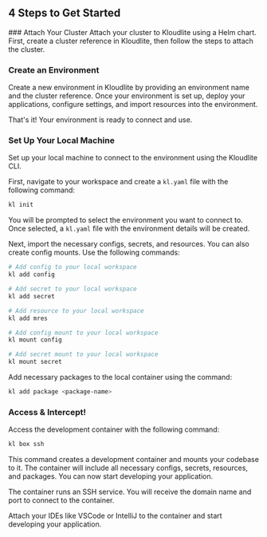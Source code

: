 
## 4 Steps to Get Started

<Steps>
### Attach Your Cluster
Attach your cluster to Kloudlite using a Helm chart. First, create a cluster reference in Kloudlite, then follow the steps to attach the cluster.
<img src="/attach-cluster-1.png" alt="" className="wb-p-3xl wb-mt-3xl wb-bg-white" />

<img src="/attach-cluster-2.png" alt="" className="wb-p-3xl wb-mt-3xl wb-bg-white" />


### Create an Environment
Create a new environment in Kloudlite by providing an environment name and the cluster reference. Once your environment is set up, deploy your applications, configure settings, and import resources into the environment.

That's it! Your environment is ready to connect and use.

### Set Up Your Local Machine
Set up your local machine to connect to the environment using the Kloudlite CLI.

First, navigate to your workspace and create a `kl.yaml` file with the following command:

```bash
kl init
```

You will be prompted to select the environment you want to connect to. Once selected, a `kl.yaml` file with the environment details will be created.

Next, import the necessary configs, secrets, and resources. You can also create config mounts. Use the following commands:

```bash
# Add config to your local workspace
kl add config

# Add secret to your local workspace
kl add secret

# Add resource to your local workspace
kl add mres

# Add config mount to your local workspace
kl mount config

# Add secret mount to your local workspace
kl mount secret
```

Add necessary packages to the local container using the command:

```bash
kl add package <package-name>
```

### Access & Intercept!

Access the development container with the following command:

```bash
kl box ssh
```

This command creates a development container and mounts your codebase to it. The container will include all necessary configs, secrets, resources, and packages. You can now start developing your application.

The container runs an SSH service. You will receive the domain name and port to connect to the container.

Attach your IDEs like VSCode or IntelliJ to the container and start developing your application.

</Steps>